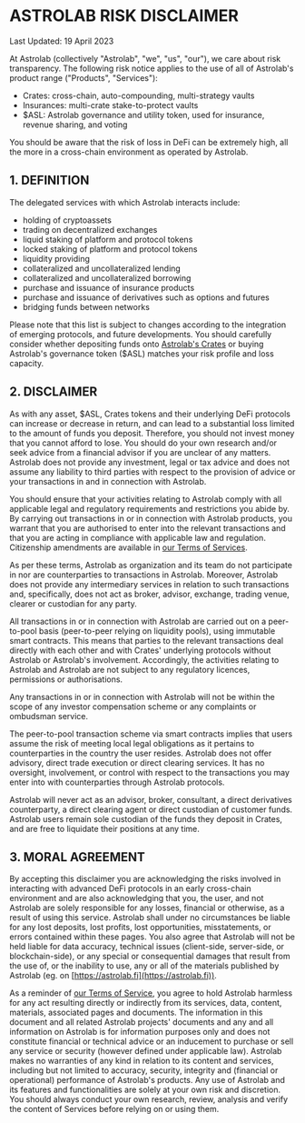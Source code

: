# ASTROLAB RISK DISCLAIMER
Last Updated: 19 April 2023

At Astrolab (collectively "Astrolab", "we", "us", "our"), we care about risk transparency.
The following risk notice applies to the use of all of Astrolab's product range ("Products", "Services"):
- Crates: cross-chain, auto-compounding, multi-strategy vaults
- Insurances: multi-crate stake-to-protect vaults
- $ASL: Astrolab governance and utility token, used for insurance, revenue sharing, and voting

You should be aware that the risk of loss in DeFi can be extremely high, all the more in a cross-chain environment as operated by Astrolab.

## 1. DEFINITION
The delegated services with which Astrolab interacts include:
- holding of cryptoassets
- trading on decentralized exchanges
- liquid staking of platform and protocol tokens
- locked staking of platform and protocol tokens
- liquidity providing
- collateralized and uncollateralized lending
- collateralized and uncollateralized borrowing
- purchase and issuance of insurance products
- purchase and issuance of derivatives such as options and futures
- bridging funds between networks

Please note that this list is subject to changes according to the integration of emerging protocols, and future developments.
You should carefully consider whether depositing funds onto [Astrolab's Crates](https://astrolab.fi/crates) or buying Astrolab's governance token ($ASL) matches your risk profile and loss capacity.

## 2. DISCLAIMER
As with any asset, $ASL, Crates tokens and their underlying DeFi protocols can increase or decrease in return, and can lead to a substantial loss limited to the amount of funds you deposit. Therefore, you should not invest money that you cannot afford to lose. You should do your own research and/or seek advice from a financial advisor if you are unclear of any matters. Astrolab does not provide any investment, legal or tax advice and does not assume any liability to third parties with respect to the provision of advice or your transactions in and in connection with Astrolab.

You should ensure that your activities relating to Astrolab comply with all applicable legal and regulatory requirements and restrictions you abide by. By carrying out transactions in or in connection with Astrolab products, you warrant that you are authorised to enter into the relevant transactions and that you are acting in compliance with applicable law and regulation. Citizenship amendments are available in [our Terms of Services](https://astrolab.fi/tos).

As per these terms, Astrolab as organization and its team do not participate in nor are counterparties to transactions in Astrolab. Moreover, Astrolab does not provide any intermediary services in relation to such transactions and, specifically, does not act as broker, advisor, exchange, trading venue, clearer or custodian for any party.

All transactions in or in connection with Astrolab are carried out on a peer-to-pool basis (peer-to-peer relying on liquidity pools), using immutable smart contracts. This means that parties to the relevant transactions deal directly with each other and with Crates' underlying protocols without Astrolab or Astrolab's involvement. Accordingly, the activities relating to Astrolab and Astrolab are not subject to any regulatory licences, permissions or authorisations.

Any transactions in or in connection with Astrolab will not be within the scope of any investor compensation scheme or any complaints or ombudsman service.

The peer-to-pool transaction scheme via smart contracts implies that users assume the risk of meeting local legal obligations as it pertains to counterparties in the country the user resides. Astrolab does not offer advisory, direct trade execution or direct clearing services. It has no oversight, involvement, or control with respect to the transactions you may enter into with counterparties through Astrolab protocols.

Astrolab will never act as an advisor, broker, consultant, a direct derivatives counterparty, a direct clearing agent or direct custodian of customer funds. Astrolab users remain sole custodian of the funds they deposit in Crates, and are free to liquidate their positions at any time.

## 3. MORAL AGREEMENT
By accepting this disclaimer you are acknowledging the risks involved in interacting with advanced DeFi protocols in an early cross-chain environment and are also acknowledging that you, the user, and not Astrolab are solely responsible for any losses, financial or otherwise, as a result of using this service. Astrolab shall under no circumstances be liable for any lost deposits, lost profits, lost opportunities, misstatements, or errors contained within these pages. You also agree that Astrolab will not be held liable for data accuracy, technical issues (client-side, server-side, or blockchain-side), or any special or consequential damages that result from the use of, or the inability to use, any or all of the materials published by Astrolab (eg. on [https://astrolab.fi](https://astrolab.fi)).

As a reminder of [our Terms of Service](https://astrolab.fi/tos), you agree to hold Astrolab harmless for any act resulting directly or indirectly from its services, data, content, materials, associated pages and documents. The information in this document and all related Astrolab projects' documents and any and all information on Astrolab is for information purposes only and does not constitute financial or technical advice or an inducement to purchase or sell any service or security (however defined under applicable law). Astrolab makes no warranties of any kind in relation to its content and services, including but not limited to accuracy, security, integrity and (financial or operational) performance of Astrolab's products. Any use of Astrolab and its features and functionalities are solely at your own risk and discretion. You should always conduct your own research, review, analysis and verify the content of Services before relying on or using them.
